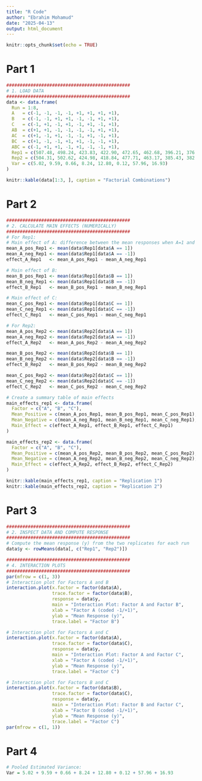 ```yaml
---
title: "R Code"
author: "Ebrahim Mohamud"
date: "2025-04-13"
output: html_document
---
```


```r
knitr::opts_chunk$set(echo = TRUE)
```

# Part 1
```r
##############################################
# 1. LOAD DATA
##############################################
data <- data.frame(
  Run = 1:8,
  A   = c(-1, -1, -1, -1, +1, +1, +1, +1),
  B   = c(-1, -1, +1, +1, -1, -1, +1, +1),
  C   = c(-1, +1, -1, +1, -1, +1, -1, +1),
  AB  = c(+1, +1, -1, -1, -1, -1, +1, +1),
  AC  = c(+1, -1, +1, -1, -1, +1, -1, +1),
  BC  = c(+1, -1, -1, +1, +1, -1, -1, +1),
  ABC = c(-1, +1, +1, -1, +1, -1, -1, +1), 
  Rep1 = c(507.48, 498.24, 423.83, 422.90, 472.65, 462.68, 396.21, 376.38), 
  Rep2 = c(504.31, 502.62, 424.98, 418.84, 477.71, 463.17, 385.43, 382.19),
  Var = c(5.02, 9.59, 0.66, 8.24, 12.80, 0.12, 57.96, 16.93)
)

knitr::kable(data[1:3, ], caption = "Factorial Combinations")
```

# Part 2
```r
##############################################
# 2. CALCULATE MAIN EFFECTS (NUMERICALLY)
##############################################
# For Rep1:    
# Main effect of A: difference between the mean responses when A=1 and A=-1.
mean_A_pos_Rep1 <- mean(data$Rep1[data$A == 1])
mean_A_neg_Rep1 <- mean(data$Rep1[data$A == -1])
effect_A_Rep1   <- mean_A_pos_Rep1 - mean_A_neg_Rep1

# Main effect of B:
mean_B_pos_Rep1 <- mean(data$Rep1[data$B == 1])
mean_B_neg_Rep1 <- mean(data$Rep1[data$B == -1])
effect_B_Rep1   <- mean_B_pos_Rep1 - mean_B_neg_Rep1

# Main effect of C:
mean_C_pos_Rep1 <- mean(data$Rep1[data$C == 1])
mean_C_neg_Rep1 <- mean(data$Rep1[data$C == -1])
effect_C_Rep1   <- mean_C_pos_Rep1 - mean_C_neg_Rep1

# For Rep2:
mean_A_pos_Rep2 <- mean(data$Rep2[data$A == 1])
mean_A_neg_Rep2 <- mean(data$Rep2[data$A == -1])
effect_A_Rep2   <- mean_A_pos_Rep2 - mean_A_neg_Rep2

mean_B_pos_Rep2 <- mean(data$Rep2[data$B == 1])
mean_B_neg_Rep2 <- mean(data$Rep2[data$B == -1])
effect_B_Rep2   <- mean_B_pos_Rep2 - mean_B_neg_Rep2

mean_C_pos_Rep2 <- mean(data$Rep2[data$C == 1])
mean_C_neg_Rep2 <- mean(data$Rep2[data$C == -1])
effect_C_Rep2   <- mean_C_pos_Rep2 - mean_C_neg_Rep2

# Create a summary table of main effects
main_effects_rep1 <- data.frame(
  Factor = c("A", "B", "C"),
  Mean_Positive = c(mean_A_pos_Rep1, mean_B_pos_Rep1, mean_C_pos_Rep1),
  Mean_Negative = c(mean_A_neg_Rep1, mean_B_neg_Rep1, mean_C_neg_Rep1),
  Main_Effect = c(effect_A_Rep1, effect_B_Rep1, effect_C_Rep1)
)

main_effects_rep2 <- data.frame(
  Factor = c("A", "B", "C"),
  Mean_Positive = c(mean_A_pos_Rep2, mean_B_pos_Rep2, mean_C_pos_Rep2),
  Mean_Negative = c(mean_A_neg_Rep2, mean_B_neg_Rep2, mean_C_neg_Rep2),
  Main_Effect = c(effect_A_Rep2, effect_B_Rep2, effect_C_Rep2)
)

knitr::kable(main_effects_rep1, caption = "Replication 1")
knitr::kable(main_effects_rep2, caption = "Replication 2")
```

# Part 3
```r
##############################################
# 2. INSPECT DATA AND COMPUTE RESPONSE
##############################################
# Compute the mean response (y) from the two replicates for each run
data$y <- rowMeans(data[, c("Rep1", "Rep2")])

##############################################
# 4. INTERACTION PLOTS
##############################################
par(mfrow = c(1, 3))
# Interaction plot for Factors A and B
interaction.plot(x.factor = factor(data$A), 
                 trace.factor = factor(data$B),
                 response = data$y,
                 main = "Interaction Plot: Factor A and Factor B",
                 xlab = "Factor A (coded -1/+1)",
                 ylab = "Mean Response (y)",
                 trace.label = "Factor B")

# Interaction plot for Factors A and C
interaction.plot(x.factor = factor(data$A), 
                 trace.factor = factor(data$C),
                 response = data$y,
                 main = "Interaction Plot: Factor A and Factor C",
                 xlab = "Factor A (coded -1/+1)",
                 ylab = "Mean Response (y)",
                 trace.label = "Factor C")

# Interaction plot for Factors B and C
interaction.plot(x.factor = factor(data$B), 
                 trace.factor = factor(data$C),
                 response = data$y,
                 main = "Interaction Plot: Factor B and Factor C",
                 xlab = "Factor B (coded -1/+1)",
                 ylab = "Mean Response (y)",
                 trace.label = "Factor C")
par(mfrow = c(1, 1))
```

# Part 4
```r
# Pooled Estimated Variance: 
Var = 5.02 + 9.59 + 0.66 + 8.24 + 12.80 + 0.12 + 57.96 + 16.93
```









